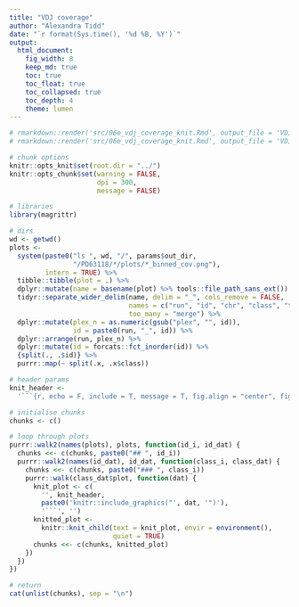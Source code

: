 ```yaml
---
title: "VDJ coverage"
author: "Alexandra Tidd"
date: "`r format(Sys.time(), '%d %B, %Y')`"
output:
  html_document:
    fig_width: 8
    keep_md: true
    toc: true
    toc_float: true
    toc_collapsed: true
    toc_depth: 4
    theme: lumen
---
```



```r
# rmarkdown::render('src/06e_vdj_coverage_knit.Rmd', output_file = 'VDJ_coverage.html', output_dir = 'out/vdj_coverage/all_cells/', params = list(out_dir = 'out/vdj_coverage/all_cells/'))
# rmarkdown::render('src/06e_vdj_coverage_knit.Rmd', output_file = 'VDJ_coverage.html', output_dir = 'out/vdj_coverage/filter_cells/', params = list(out_dir = 'out/vdj_coverage/filter_cells/'))

# chunk options
knitr::opts_knit$set(root.dir = "../")
knitr::opts_chunk$set(warning = FALSE,
                      dpi = 300,
                      message = FALSE)

# libraries
library(magrittr)
```

```r
# dirs
wd <- getwd()
plots <-
  system(paste0("ls ", wd, "/", params$out_dir,
                "/PD63118/*/plots/*_binned_cov.png"),
         intern = TRUE) %>%
  tibble::tibble(plot = .) %>%
  dplyr::mutate(name = basename(plot) %>% tools::file_path_sans_ext()) %>%
  tidyr::separate_wider_delim(name, delim = "_", cols_remove = FALSE,
                              names = c("run", "id", "chr", "class", "type"),
                              too_many = "merge") %>%
  dplyr::mutate(plex_n = as.numeric(gsub("plex", "", id)),
                id = paste0(run, "_", id)) %>%
  dplyr::arrange(run, plex_n) %>%
  dplyr::mutate(id = forcats::fct_inorder(id)) %>%
  {split(., .$id)} %>%
  purrr::map(~ split(.x, .x$class))

# header params
knit_header <-
  '```{r, echo = F, include = T, message = T, fig.align = "center", fig.pos = "H", out.width = "1200px"}'

# initialise chunks
chunks <- c()

# loop through plots
purrr::walk2(names(plots), plots, function(id_i, id_dat) {
  chunks <<- c(chunks, paste0("## ", id_i))
  purrr::walk2(names(id_dat), id_dat, function(class_i, class_dat) {
    chunks <<- c(chunks, paste0("### ", class_i))
    purrr::walk(class_dat$plot, function(dat) {
      knit_plot <- c(
        '', knit_header,
        paste0('knitr::include_graphics("', dat, '")'),
        '```', '')
      knitted_plot <-
        knitr::knit_child(text = knit_plot, envir = environment(),
                          quiet = TRUE)
      chunks <<- c(chunks, knitted_plot)
    })
  })
})

# return
cat(unlist(chunks), sep = "\n")
```